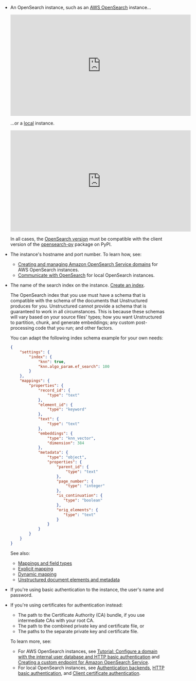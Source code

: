 - An OpenSearch instance, such as an [AWS OpenSearch](https://docs.aws.amazon.com/opensearch-service/latest/developerguide/setting-up.html) instance...

  <iframe
  width="560"
  height="315"
  src="https://www.youtube.com/embed/BNOYTbRbaFQ"
  title="YouTube video player"
  frameborder="0"
  allow="accelerometer; autoplay; clipboard-write; encrypted-media; gyroscope; picture-in-picture"
  allowfullscreen
  ></iframe>

  ...or a [local](https://opensearch.org/downloads.html) instance.

  <iframe
  width="560"
  height="315"
  src="https://www.youtube.com/embed/Rew3_pNnYIs"
  title="YouTube video player"
  frameborder="0"
  allow="accelerometer; autoplay; clipboard-write; encrypted-media; gyroscope; picture-in-picture"
  allowfullscreen
  ></iframe>

  In all cases, the [OpenSearch version](https://github.com/opensearch-project/opensearch-py/blob/main/COMPATIBILITY.md) must be compatible with the client version of the [opensearch-py](https://github.com/opensearch-project/opensearch-py/blob/main/COMPATIBILITY.md) package on PyPI. 

- The instance's hostname and port number. To learn how, see:

  - [Creating and managing Amazon OpenSearch Service domains](https://docs.aws.amazon.com/opensearch-service/latest/developerguide/createupdatedomains.html) for AWS OpenSearch instances.
  - [Communicate with OpenSearch](https://opensearch.org/docs/latest/getting-started/communicate/) for local OpenSearch instances.

- The name of the search index on the instance. [Create an index](https://opensearch.org/docs/latest/api-reference/index-apis/create-index/).

  The OpenSearch index that you use must have a schema that is compatible with the schema of the documents 
  that Unstructured produces for you. Unstructured cannot provide a schema that is guaranteed to work in all 
  circumstances. This is because these schemas will vary based on your source files' types; how you 
  want Unstructured to partition, chunk, and generate embeddings; any custom post-processing code that you run; and other factors. 

  You can adapt the following index schema example for your own needs:

  ```json
  {
      "settings": {
          "index": {
              "knn": true,
              "knn.algo_param.ef_search": 100
          }
      },
      "mappings": {
          "properties": {
              "record_id": {
                  "type": "text"
              },
              "element_id": {
                  "type": "keyword"
              },
              "text": {
                  "type": "text"
              },
              "embeddings": {
                  "type": "knn_vector",
                  "dimension": 384
              },
              "metadata": {
                  "type": "object",
                  "properties": {
                      "parent_id": {
                          "type": "text"
                      },
                      "page_number": {
                          "type": "integer"
                      },
                      "is_continuation": {
                         "type": "boolean"
                      },
                      "orig_elements": {
                         "type": "text"
                      }
                  }
              }
          }
      }
  }
  ```

  See also: 

  - [Mappings and field types](https://opensearch.org/docs/latest/field-types/)
  - [Explicit mapping](https://opensearch.org/docs/latest/field-types/#explicit-mapping)
  - [Dynamic mapping](https://opensearch.org/docs/latest/field-types/#dynamic-mapping)
  - [Unstructured document elements and metadata](/platform-api/partition-api/document-elements)
 
- If you're using basic authentication to the instance, the user's name and password.
- If you're using certificates for authentication instead:

  - The path to the Certificate Authority (CA) bundle, if you use intermediate CAs with your root CA.
  - The path to the combined private key and certificate file, or
  - The paths to the separate private key and certificate file. 

  To learn more, see:

  - For AWS OpenSearch instances, see [Tutorial: Configure a domain with the internal user database and HTTP basic authentication](https://docs.aws.amazon.com/opensearch-service/latest/developerguide/fgac-http-auth.html) and [Creating a custom endpoint for Amazon OpenSearch Service](https://docs.aws.amazon.com/opensearch-service/latest/developerguide/customendpoint.html).
  - For local OpenSearch instances, see [Authentication backends](https://opensearch.org/docs/latest/security/authentication-backends/authc-index/), [HTTP basic authentication](https://opensearch.org/docs/latest/security/authentication-backends/basic-authc/), and [Client certificate authentication](https://opensearch.org/docs/latest/security/authentication-backends/client-auth/).



